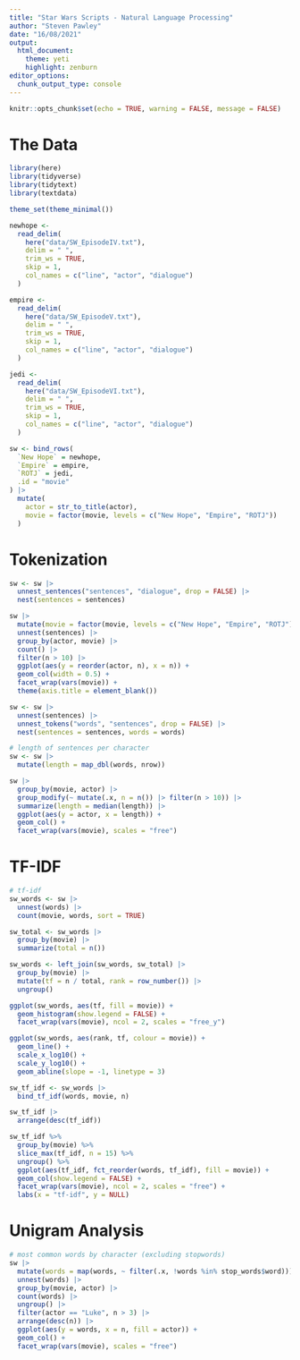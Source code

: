 ```yaml
---
title: "Star Wars Scripts - Natural Language Processing"
author: "Steven Pawley"
date: "16/08/2021"
output: 
  html_document: 
    theme: yeti
    highlight: zenburn
editor_options: 
  chunk_output_type: console
---
```


```r
knitr::opts_chunk$set(echo = TRUE, warning = FALSE, message = FALSE)
```

# The Data

```r
library(here)
library(tidyverse)
library(tidytext)
library(textdata)

theme_set(theme_minimal())
```

```r
newhope <-
  read_delim(
    here("data/SW_EpisodeIV.txt"),
    delim = " ",
    trim_ws = TRUE,
    skip = 1,
    col_names = c("line", "actor", "dialogue")
  )

empire <-
  read_delim(
    here("data/SW_EpisodeV.txt"),
    delim = " ",
    trim_ws = TRUE,
    skip = 1,
    col_names = c("line", "actor", "dialogue")
  )

jedi <-
  read_delim(
    here("data/SW_EpisodeVI.txt"),
    delim = " ",
    trim_ws = TRUE,
    skip = 1,
    col_names = c("line", "actor", "dialogue")
  )

sw <- bind_rows(
  `New Hope` = newhope,
  `Empire` = empire,
  `ROTJ` = jedi,
  .id = "movie"
) |> 
  mutate(
    actor = str_to_title(actor),
    movie = factor(movie, levels = c("New Hope", "Empire", "ROTJ"))
  )
```

# Tokenization

```r
sw <- sw |>
  unnest_sentences("sentences", "dialogue", drop = FALSE) |>
  nest(sentences = sentences)
```

```r
sw |>
  mutate(movie = factor(movie, levels = c("New Hope", "Empire", "ROTJ"))) |>
  unnest(sentences) |>
  group_by(actor, movie) |>
  count() |>
  filter(n > 10) |>
  ggplot(aes(y = reorder(actor, n), x = n)) +
  geom_col(width = 0.5) +
  facet_wrap(vars(movie)) +
  theme(axis.title = element_blank())
```

```r
sw <- sw |>
  unnest(sentences) |>
  unnest_tokens("words", "sentences", drop = FALSE) |>
  nest(sentences = sentences, words = words)
```

```r
# length of sentences per character
sw <- sw |>
  mutate(length = map_dbl(words, nrow))

sw |>
  group_by(movie, actor) |>
  group_modify(~ mutate(.x, n = n()) |> filter(n > 10)) |>
  summarize(length = median(length)) |>
  ggplot(aes(y = actor, x = length)) +
  geom_col() +
  facet_wrap(vars(movie), scales = "free")
```

# TF-IDF

```r
# tf-idf
sw_words <- sw |>
  unnest(words) |>
  count(movie, words, sort = TRUE)

sw_total <- sw_words |>
  group_by(movie) |>
  summarize(total = n())

sw_words <- left_join(sw_words, sw_total) |>
  group_by(movie) |>
  mutate(tf = n / total, rank = row_number()) |>
  ungroup()

ggplot(sw_words, aes(tf, fill = movie)) +
  geom_histogram(show.legend = FALSE) +
  facet_wrap(vars(movie), ncol = 2, scales = "free_y")

ggplot(sw_words, aes(rank, tf, colour = movie)) +
  geom_line() +
  scale_x_log10() +
  scale_y_log10() +
  geom_abline(slope = -1, linetype = 3)

sw_tf_idf <- sw_words |>
  bind_tf_idf(words, movie, n)

sw_tf_idf |>
  arrange(desc(tf_idf))

sw_tf_idf %>%
  group_by(movie) %>%
  slice_max(tf_idf, n = 15) %>%
  ungroup() %>%
  ggplot(aes(tf_idf, fct_reorder(words, tf_idf), fill = movie)) +
  geom_col(show.legend = FALSE) +
  facet_wrap(vars(movie), ncol = 2, scales = "free") +
  labs(x = "tf-idf", y = NULL)
```

# Unigram Analysis

```r
# most common words by character (excluding stopwords)
sw |>
  mutate(words = map(words, ~ filter(.x, !words %in% stop_words$word))) |>
  unnest(words) |>
  group_by(movie, actor) |>
  count(words) |>
  ungroup() |>
  filter(actor == "Luke", n > 3) |>
  arrange(desc(n)) |>
  ggplot(aes(y = words, x = n, fill = actor)) +
  geom_col() +
  facet_wrap(vars(movie), scales = "free")
```
